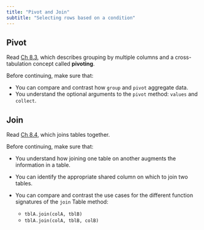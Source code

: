 ```yaml
---
title: "Pivot and Join"
subtitle: "Selecting rows based on a condition"
---
```


## Pivot

::: {.callout-note title="Read _Inferential Thinking_"}
 Read [Ch 8.3](https://inferentialthinking.com/chapters/08/3/Cross-Classifying_by_More_than_One_Variable.html), which describes grouping by multiple columns and a cross-tabulation concept called **pivoting**.
 
 Before continuing, make sure that:

 * You can compare and contrast how `group` and `pivot` aggregate data.
 * You understand the optional arguments to the `pivot` method: `values` and `collect`.
:::

## Join

::: {.callout-note title="Read _Inferential Thinking_"}
 Read [Ch 8.4](https://inferentialthinking.com/chapters/08/4/Joining_Tables_by_Columns.html), which joins tables together.
 
 Before continuing, make sure that:
 
 * You understand how joining one table on another augments the information in a table.
 * You can identify the appropriate shared column on which to join two tables.
 * You can compare and contrast the use cases for the different function signatures of the `join` Table method:

    * `tblA.join(colA, tblB)`
    * `tblA.join(colA, tblB, colB)`
:::

